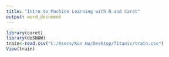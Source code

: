 ```yaml
---
title: "Intro to Machine Learning with R and Caret"
output: word_document
---
```


```R
library(caret)
library(doSNOW)
train<-read.csv("C:/Users/Kun Hu/Desktop/Titanic/train.csv")
View(train)


```
